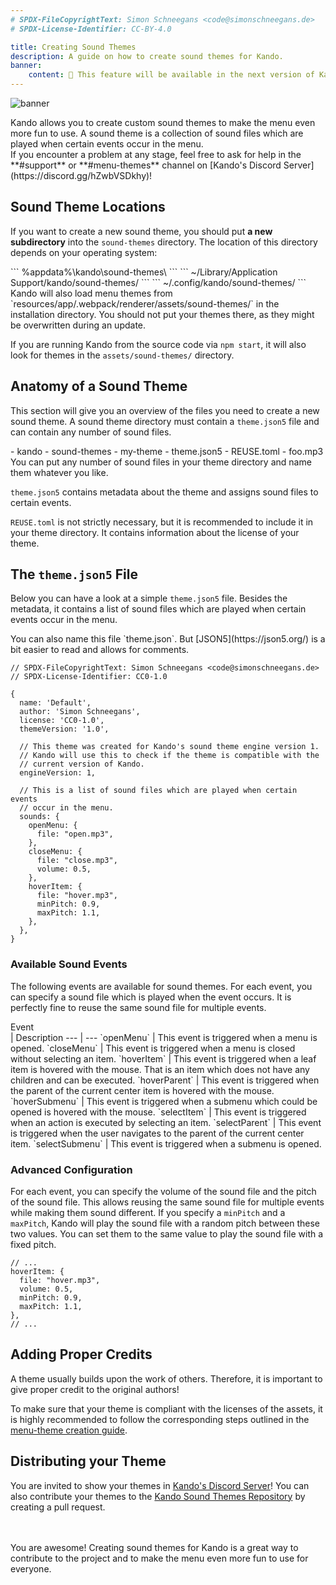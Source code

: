 ```yaml
---
# SPDX-FileCopyrightText: Simon Schneegans <code@simonschneegans.de>
# SPDX-License-Identifier: CC-BY-4.0

title: Creating Sound Themes
description: A guide on how to create sound themes for Kando.
banner:
    content: 🚧 This feature will be available in the next version of Kando! 🚧
---
```



![banner](../../../assets/banner09.png)

<Intro>
Kando allows you to create custom sound themes to make the menu even more fun to use.
A sound theme is a collection of sound files which are played when certain events occur in the menu.
</Intro>

<Aside type="tip" title="Need Help?">
If you encounter a problem at any stage, feel free to ask for help in the **#support** or **#menu-themes** channel on [Kando's Discord Server](https://discord.gg/hZwbVSDkhy)!
</Aside>

## <Icon name="solar:folder-favourite-star-bold-duotone" class="inline-icon" /> Sound Theme Locations

If you want to create a new sound theme, you should put **a new subdirectory** into the `sound-themes` directory.
The location of this directory depends on your operating system:

<Tabs>
  <TabItem label="Windows" icon="seti:windows">
    ```
    %appdata%\kando\sound-themes\
    ```
  </TabItem>
  <TabItem label="macOS" icon="apple">
    ```
    ~/Library/Application Support/kando/sound-themes/
    ```
  </TabItem>
  <TabItem label="Linux" icon="linux">
    ```
    ~/.config/kando/sound-themes/
    ```
  </TabItem>
</Tabs>

<Aside type="danger">
Kando will also load menu themes from `resources/app/.webpack/renderer/assets/sound-themes/` in the installation directory. You should not put your themes there, as they might be overwritten during an update.
</Aside>

If you are running Kando from the source code via `npm start`, it will also look for themes in the `assets/sound-themes/` directory.


## <Icon name="solar:dna-bold-duotone" class="inline-icon" /> Anatomy of a Sound Theme

This section will give you an overview of the files you need to create a new sound theme.
A sound theme directory must contain a `theme.json5` file and can contain any number of sound files.

<FileTree>
- kando
  - sound-themes
    - my-theme
      - theme.json5
      - REUSE.toml
      - foo.mp3 You can put any number of sound files in your theme directory and name them whatever you like.
</FileTree>

`theme.json5` contains metadata about the theme and assigns sound files to certain events.

`REUSE.toml` is not strictly necessary, but it is recommended to include it in your theme directory. It contains information about the license of your theme.

## <Icon name="solar:layers-bold-duotone" class="inline-icon" /> The `theme.json5` File

Below you can have a look at a simple `theme.json5` file.
Besides the metadata, it contains a list of sound files which are played when certain events occur in the menu.

<Aside type="tip">
You can also name this file `theme.json`. But [JSON5](https://json5.org/) is a bit easier to read and allows for comments.
</Aside>

```json5 title="theme.json5"
// SPDX-FileCopyrightText: Simon Schneegans <code@simonschneegans.de>
// SPDX-License-Identifier: CC0-1.0

{
  name: 'Default',
  author: 'Simon Schneegans',
  license: 'CC0-1.0',
  themeVersion: '1.0',

  // This theme was created for Kando's sound theme engine version 1.
  // Kando will use this to check if the theme is compatible with the
  // current version of Kando.
  engineVersion: 1,

  // This is a list of sound files which are played when certain events
  // occur in the menu.
  sounds: {
    openMenu: {
      file: "open.mp3",
    },
    closeMenu: {
      file: "close.mp3",
      volume: 0.5,
    },
    hoverItem: {
      file: "hover.mp3",
      minPitch: 0.9,
      maxPitch: 1.1,
    },
  },
}
```

### Available Sound Events

The following events are available for sound themes.
For each event, you can specify a sound file which is played when the event occurs.
It is perfectly fine to reuse the same sound file for multiple events.

<div style="width:120px">Event</div>  | Description
--- | ---
`openMenu` | This event is triggered when a menu is opened.
`closeMenu` | This event is triggered when a menu is closed without selecting an item.
`hoverItem` | This event is triggered when a leaf item is hovered with the mouse. That is an item which does not have any children and can be executed.
`hoverParent` | This event is triggered when the parent of the current center item is hovered with the mouse.
`hoverSubmenu` | This event is triggered when a submenu which could be opened is hovered with the mouse.
`selectItem` | This event is triggered when an action is executed by selecting an item.
`selectParent` | This event is triggered when the user navigates to the parent of the current center item.
`selectSubmenu` | This event is triggered when a submenu is opened.

### Advanced Configuration

For each event, you can specify the volume of the sound file and the pitch of the sound file.
This allows reusing the same sound file for multiple events while making them sound different.
If you specify a `minPitch` and a `maxPitch`, Kando will play the sound file with a random pitch between these two values.
You can set them to the same value to play the sound file with a fixed pitch.

```json5 title="theme.json5" {4-6}
// ...
hoverItem: {
  file: "hover.mp3",
  volume: 0.5,
  minPitch: 0.9,
  maxPitch: 1.1,
},
// ...
```

## <Icon name="solar:copyright-bold-duotone" class="inline-icon" /> Adding Proper Credits

A theme usually builds upon the work of others.
Therefore, it is important to give proper credit to the original authors!

To make sure that your theme is compliant with the licenses of the assets, it is highly recommended to follow the corresponding steps outlined in the [menu-theme creation guide](/advanced-usage/create-menu-themes#-adding-proper-credits).

## <Icon name="solar:cloud-upload-bold-duotone" class="inline-icon" /> Distributing your Theme

You are invited to show your themes in [Kando's Discord Server](https://discord.gg/hZwbVSDkhy)!
You can also contribute your themes to the [Kando Sound Themes Repository](https://github.com/kando-menu/sound-themes) by creating a pull request.

<br />
<br />

<CustomAside type="thanks" title="Thank you!">
You are awesome!
Creating sound themes for Kando is a great way to contribute to the project and to make the menu even more fun to use for everyone.
</CustomAside>